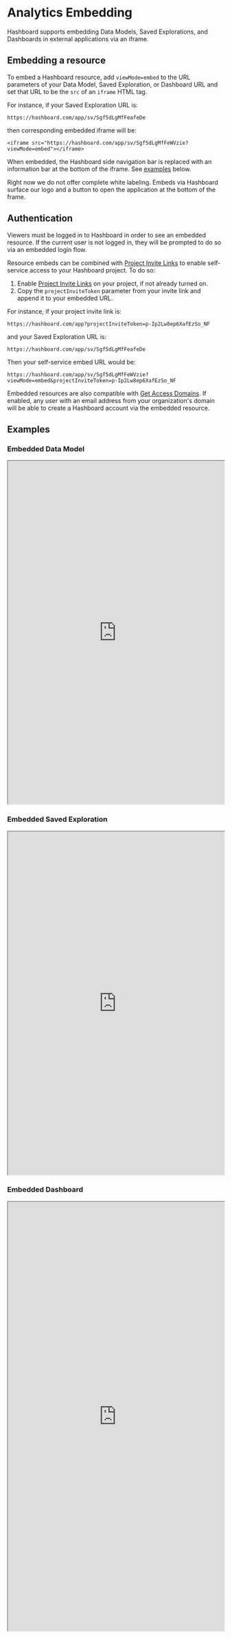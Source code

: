 
# Analytics Embedding

Hashboard supports embedding Data Models, Saved Explorations, and Dashboards in external applications via an iframe.

## Embedding a resource

To embed a Hashboard resource, add `viewMode=embed` to the URL parameters of your Data Model, Saved Exploration, or Dashboard URL and set that URL to be the `src` of an `iframe` HTML tag.

For instance, if your Saved Exploration URL is:

```
https://hashboard.com/app/sv/Sgf5dLgMfFeafeDe
```

then corresponding embedded iframe will be:

```
<iframe src="https://hashboard.com/app/sv/Sgf5dLgMfFeWVzie?viewMode=embed"></iframe>
```

When embedded, the Hashboard side navigation bar is replaced with an information bar at the bottom of the iframe. See [examples](#examples) below.

<Callout type="info">
  Right now we do not offer complete white labeling. Embeds via Hashboard surface our logo and a button to open the application at the bottom of the frame.
</Callout>

## Authentication

Viewers must be logged in to Hashboard in order to see an embedded resource. If the current user is not logged in, they will be prompted to do so via an embedded login flow.

Resource embeds can be combined with [Project Invite Links](/docs/project-management/invite-links) to enable self-service access to your Hashboard project. To do so:

1. Enable [Project Invite Links](/docs/project-management/invite-links) on your project, if not already turned on.
2. Copy the `projectInviteToken` parameter from your invite link and append it to your embedded URL.

For instance, if your project invite link is:

```
https://hashboard.com/app?projectInviteToken=p-Ip2Lw8ep6XafEzSo_NF
```

and your Saved Exploration URL is:

```
https://hashboard.com/app/sv/Sgf5dLgMfFeafeDe
```

Then your self-service embed URL would be:

```
https://hashboard.com/app/sv/Sgf5dLgMfFeWVzie?viewMode=embed&projectInviteToken=p-Ip2Lw8ep6XafEzSo_NF
```

Embedded resources are also compatible with [Get Access Domains](/docs/project-management/get-access-domains). If enabled, any user with an email address from your organization's domain will be able to create a Hashboard account via the embedded resource.

## Examples

### Embedded Data Model

<iframe
  width="100%"
  height="800px"
  src="https://demo.hashboard.com/app/m/b76d1af8-69c3-3870-bdd2-46cdb2cc14df?viewMode=embed"
></iframe>

### Embedded Saved Exploration

<iframe
  width="100%"
  height="800px"
  border="1px"
  src="https://demo.hashboard.com/app/sv/35a0e69c-8bf1-375b-84e1-68604b83ec0a?viewMode=embed"
></iframe>

### Embedded Dashboard

<iframe
  width="100%"
  height="1000px"
  border="1px"
  src="https://demo.hashboard.com/app/dsb/40b45ca1-463d-3380-96c6-10d944738b08?viewMode=embed"
></iframe>
